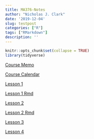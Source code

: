 ```yaml
---
title: MA376-Notes
author: "Nicholas J. Clark"
date: '2019-12-04'
slug: testpost
categories: ["R"]
tags: ["RMarkdown"]
description: ''
---
```



```r
knitr::opts_chunk$set(collapse = TRUE)
library(tidyverse)
```


[Course Memo](https://gallant-ritchie-afafb4.netlify.com/files/CourseNotes/Instructional Memorandum Ma376 20-2 Draft.pdf)

[Course Calendar](https://gallant-ritchie-afafb4.netlify.com/files/CourseNotes/MA376 Syllabus 20-2.pdf)

[Lesson 1](https://github.com/nick3703/MA376/blob/master/Lsn-1.pdf)

[Lesson 1 Rmd](https://github.com/nick3703/MA376/blob/master/Lsn%201.Rmd)

[Lesson 2](https://github.com/nick3703/MA376/blob/master/Lsn_2_376.pdf)

[Lesson 2 Rmd](https://github.com/nick3703/MA376/blob/master/Lsn_2_376.Rmd)

[Lesson 3](https://gallant-ritchie-afafb4.netlify.com/files/CourseNotes/Lsn_3.pdf)

[Lesson 4](https://gallant-ritchie-afafb4.netlify.com/files/CourseNotes/Lsn_4.pdf)